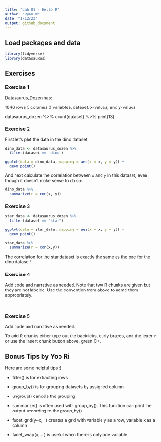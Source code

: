 ```yaml
---
title: "Lab 01 - Hello R"
author: "Ryan W"
date: "1/12/23"
output: github_document
---
```


## Load packages and data

```r
library(tidyverse) 
library(datasauRus)
```

## Exercises

### Exercise 1

Datasaurus_Dozen has: 

1846 rows
3 columns
3 variables: dataset, x-values, and y-values

datasaurus_dozen %>%
  count(dataset) %>%
  print(13)

### Exercise 2

First let's plot the data in the dino dataset:

```r
dino_data <- datasaurus_dozen %>%
  filter(dataset == "dino")

ggplot(data = dino_data, mapping = aes(x = x, y = y)) +
  geom_point()
```

And next calculate the correlation between `x` and `y` in this dataset, even though it doesn't make sense to do so:

```r
dino_data %>%
  summarize(r = cor(x, y))
```

### Exercise 3

```r
star_data <- datasaurus_dozen %>%
  filter(dataset == "star")

ggplot(data = star_data, mapping = aes(x = x, y = y)) +
  geom_point()
```

```r
star_data %>%
  summarize(r = cor(x,y))
```

The correlation for the star dataset is exactly the same as the one for the dino dataset!

### Exercise 4

Add code and narrative as needed.
Note that two R chunks are given but they are not labeled.
Use the convention from above to name them appropriately.

```r

```

```r

```

### Exercise 5

Add code and narrative as needed.

To add R chunks either type out the backticks, curly braces, and the letter `r` or use the Insert chunk button above, green C+.



## Bonus Tips by Yoo Ri

Here are some helpful tips :) 

* filter() is for extracting rows

* group_by() is for grouping datasets by assigned column 
* ungroup() cancels the grouping 

* summarize()  is often used with group_by(). This function can print the output according to the group_by().

* facet_grid(y~x,...) creates a grid with variable y as a row, variable x as a column  
* facet_wrap(x,... ) is useful when there is only one variable

